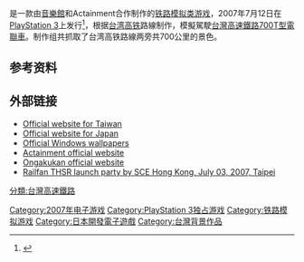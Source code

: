 {{NoteTA
| G1=Games
}}

{{vgname|Railfan 台灣高鐵|ja=レールファン台湾高鉄}}是一款由[[音樂館|音樂館]]和Actainment合作制作的[[铁路模拟类游戏|铁路模拟类游戏]]，2007年7月12日在[[PlayStation_3|PlayStation 3]]上发行<ref name="gamefaqs">{{cite web| url = http://www.gamefaqs.com/ps3/942186-railfan-taiwan-takatetsu/data| title = Release information| publisher = [[GameFAQs|GameFAQs]]| date = | accessdate = 2016-03-01| archive-date = 2016-03-08| archive-url = https://web.archive.org/web/20160308073909/http://www.gamefaqs.com/ps3/942186-railfan-taiwan-takatetsu/data| dead-url = no}}</ref>，根据[[台湾高铁|台湾高铁]]路線制作，模擬駕駛[[台灣高速鐵路700T型電聯車|台灣高速鐵路700T型電聯車]]。制作组共抓取了台湾高铁路線两旁共700公里的景色。

== 参考资料 ==
{{Reflist}}

== 外部链接 ==

* [http://www.railfan.com.tw/ Official website for Taiwan]{{Wayback|url=http://www.railfan.com.tw/ |date=20090901200640 }}
* [http://www.railfan.ne.jp/ongakukan/railfan_thsr/ Official website for Japan]{{Wayback|url=http://www.railfan.ne.jp/ongakukan/railfan_thsr/ |date=20130808181343 }}
* [http://www.railfan.com.tw/?Cmd=downloads Official Windows wallpapers]{{Wayback|url=http://www.railfan.com.tw/?Cmd=downloads |date=20080624114802 }}
* [http://www.actainment.com/ Actainment official website]{{Wayback|url=http://www.actainment.com/ |date=20120606042435 }}
* [http://www.ongakukan.info/english/ Ongakukan official website]{{Wayback|url=http://www.ongakukan.info/english/ |date=20160303194340 }}
* [http://gnn.gamer.com.tw/9/27159.html Railfan THSR launch party by SCE Hong Kong, July 03, 2007, Taipei]{{Wayback|url=http://gnn.gamer.com.tw/9/27159.html |date=20160303233337 }}

{{DEFAULTSORT:Railfan Taiwan Koutetsu}}
[[Category:2007年电子游戏|Category:2007年电子游戏]]
[[Category:PlayStation_3独占游戏|Category:PlayStation 3独占游戏]]
[[Category:铁路模拟游戏|Category:铁路模拟游戏]]
[[Category:日本開發電子遊戲|Category:日本開發電子遊戲]]
[[Category:台灣背景作品|Category:台灣背景作品]]
[[分類:台灣高速鐵路|分類:台灣高速鐵路]]
{{vehicle-simulation-videogame-stub}}